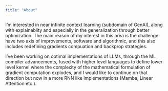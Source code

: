 ```yaml
---
title: "About"
---
```


I'm interested in near infinite context learning (subdomain of GenAI), along with explainablity and especially in the generalization through better optimization. The main reason of my interest in this area is the challenge have two axis of improvements, software and algorithmic, and this also includes redefining gradients compuation and backprop strategies.

I've been working on optimal implementations of LLMs, through the ML compiler advancements, fused with higher level languages to define lower level kernel where the complexity of the mathematical formulation of gradient computation explodes, and I would like to continue on that direction but now in a more RNN like implementations (Mamba, Linear Attention etc.).
